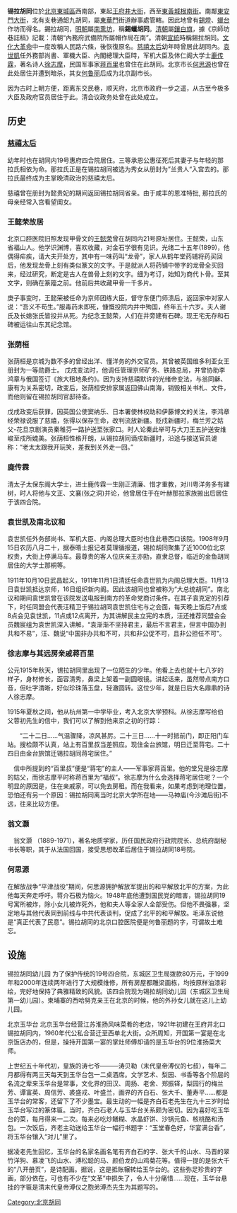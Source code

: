 {{Coord|39.916348|116.4091276|type:landmark_region:CN-11_source:GoogleMaps|display=title}}
{{unreferenced|time=2013-04-09T18:04:02+00:00}}
'''锡拉胡同'''位於[[北京|北京]][[東城區|東城區]]西南部，東起[[王府井大街|王府井大街]]，西至[[東黃城根南街|東黃城根南街]]。南鄰[[東安門大街|東安門大街]]，北有支巷通韶九胡同，屬[[東華門|東華門]]街道辦事處管轄。因此地曾有[[錫燈|錫燈]]、[[蠟台|蠟台]]作坊而得名。錫拉胡同，[[明朝|明朝]]屬[[南熏坊|南熏坊]]，稱'''錫蠟胡同'''。[[清朝|清朝]]屬[[鑲白旗|鑲白旗]]，據《京師坊巷誌稿》記載：清朝“內務府武備院所屬帽作局在南”。清朝[[宣統|宣統]]時稱錫拉胡同。[[文化大革命|文化大革命]]中一度改稱人民路六條，後恢復原名。[[慈禧太后|慈禧太后]]幼年時曾居此胡同內。[[袁世凱|袁世凱]]任外務部尚書、軍機大臣、內閣總理大臣時，军机大臣及体仁阁大学士[[鹿传霖|鹿传霖]]，著名诗人[[徐志摩|徐志摩]]，民国军事家[[蒋百里|蒋百里]]也曾住在此胡同。北京市长[[何思源|何思源]]也曾在此处居住并遭到暗杀，其女[[何鲁丽|何鲁丽]]后成为北京副市长。

因为古时上朝方便，距离东交民巷，顺天府，北京市政府一步之遥，从古至今极多大臣及政府官员居住于此。清会议政务处曾在此处成立。
==历史==

===[[慈禧太后|慈禧太后]]===
幼年时也在胡同内19号惠府四合院居住。三等承恩公惠征死后其妻子与年轻的那拉氏相依为命。那拉氏正是在锡拉胡同被选为秀女从册封为”兰贵人“入宫去的。那拉氏最终成为主掌晚清政治的慈禧太后。

慈禧曾在册封为懿贵妃的期间返回锡拉胡同省亲。由于咸丰的恩准特批, 那拉氏的母亲经常入宫看望闺女。

===王懿荣故居===
北京口腔医院旧照发现甲骨文的[[王懿荣|王懿荣]]曾在胡同内21号原址居住。王懿荣，山东省福山人。他学识渊博，喜欢收藏，对金石学很有见识。光绪二十五年(1899)，他偶得疟疾，请大夫开处方，其中有一味药叫“龙骨”，家人从鹤年堂药铺将药买回后，他发现龙骨上刻有类似篆文的文字。于是就派人将药铺中带字的龙骨全买回来，经过研究，断定是古人在兽骨上刻的文字。细为考订，始知为商代卜骨。至其文字，则确在篆籀之前。他前后共收藏甲骨一千多片。

庚子事变时，王懿荣被任命为京师团练大臣，督守东便门师溃后，返回家中对家人说：“吾义不苟生。”服毒药未即死，慷慨投院内井中殉国，终年五十六岁。夫人谢氏及长媳张氏皆投井从死。为纪念王懿荣，人们在井旁建有石碑。现王宅无存和石碑被运往山东其纪念馆。

===张荫桓===
张荫桓是京城为数不多的曾经出洋、懂洋务的外交官员。其曾被英国维多利亚女王册封为一等勋爵士。 戊戌变法时，他调任管理京师矿务、铁路总局，并曾协助李鸿章与俄国签订《旅大租地条约》。因为支持慈禧默许的光绪帝变法，与翁同龢、康有为关系密切，政变后，张荫桓安排家属返回佛山南海，销毁相关书札、文件，而他则留在锡拉胡同官邸待查。

戊戌政变后获罪，因英国公使窦纳乐、日本署使林权助和伊藤博文的关注，李鸿章经荣禄说服了慈禧，张得以保存生命，改判流放新疆。贬戍新疆时，梅兰芳之姑父-花旦京剧演员秦稚芬一路护送至张家口。时人论秦此举可与大刀王五护送安维峻至戍所媲美。张荫桓性格开朗，从锡拉胡同谪戍新疆时，沿途与接送官员谑称：“老太太跟我开玩笑，差我到关外走一回。”

===鹿传霖===
清太子太保东阁大学士，进士鹿传霖一生刚正清廉、惜才重教，对川粤洋务多有建树，时人将他与文正、文襄(张之洞)并论，他曾居住于在叶赫那拉家族搬出后居住于该四合院。

===袁世凯及南北议和===
袁世凯任外务部尚书、军机大臣、内阁总理大臣时也住此巷西口该院。1908年9月15日农历八月二十，据泰晤士报记者莫理循报道，锡拉胡同聚集了近1000位北京权贵，大街上停满马车。最尊贵的客人位庆亲王亦劻，直隶总督，临近的金鱼胡同居住的大学士那桐等。

1911年10月10日武昌起义，1911年11月1日清廷任命袁世凯为内阁总理大臣。11月13日袁世凯抵达京师，16日组织新内阁。因此该胡同也曾被称为“大总统胡同”。南北议和期间袁世凯曾在该院发送电报到南方的革命党商讨条件。在其子袁克定的引荐下，时任同盟会代表汪精卫于锡拉胡同袁世凯住宅与之会面，每天晚上饭后7点或8点会见袁世凯，11点或12点离开，为其讲解民主立宪的本质，汪还推荐同盟会会员魏宸组为袁世凯深入讲解，“袁渐渐不坚持君主，最后不言君主，但言中国办到共和不易”，汪、魏说“中国非办共和不可，共和非公促不可，且非公担任不可”。

===徐志摩与其远房亲戚蒋百里===
​公元1915年秋天，锡拉胡同里出现了一位陌生的少年。他看上去也就十七八岁的样子，身材修长，面容清秀，鼻梁上架着一副圆眼镜。讲起话来，虽然带点南方口音，但吐字清晰，好似珍珠落玉盘，轻澈圆转。这位少年，就是日后大名鼎鼎的诗人徐志摩。

1915年夏秋之间，他从杭州第一中学毕业，考入北京大学预科。从徐志摩写给伯父蓉初先生的信中，我们可以了解到他来京之初的行踪：

　　“二十二日……气温骤降，凉风甚厉。二十三日……十一时抵前门，即正阳门车站。搜检颇不认真，站上有百里叔当差照应。现住金台旅馆，明日迁至蒋宅。二十四日由金台旅馆迁锡拉胡同蒋宅居住。” 

　信中所提到的“百里叔”便是“蒋宅”的主人――军事家蒋百里。他的堂兄是徐志摩的姑父，而徐志摩平时称蒋百里为“福叔”。徐志摩为什么会选择蒋宅居住呢？一个明显的原因是，住在亲戚家，可以免去房租。而在我看来，如果考虑到地理位置，恐怕还有另一个原因：锡拉胡同离当时北京大学所在地――马神庙(今沙滩后街)不远，往来比较方便。​

===翁文灏===
‍‍　翁文灏 （1889-1971），著名地质学家，历任国民政府行政院院长、总统府副秘书长等职，其于从法国回国，接受思想改革后居住于锡拉胡同18号院。

===何思源===
在解放战争“平津战役”期间，何思源拥护解放军提出的和平解放北平的方案，为此他每天奔走呼吁。蒋介石极为恼火。1948年底他遭到国民党的暗害，锡拉胡同19号寓所被炸，除小女儿被炸死外，他和夫人等全家人全部受伤。但他不畏强暴，坚定地与其他代表同到前线与中共代表谈判，促成了北平的和平解放。毛泽东说他是“真正代表了民意”。锡拉胡同的北京口腔医院便是何鲁丽题的字，可谓故土难忘。

==设施==
锡拉胡同幼儿园
为了保护传统的19号四合院，东城区卫生局拨款80万元，于1999年和2000年连续两年进行了大规模维修，所有房屋都雕梁画栋，均按原样油漆彩绘，完好地保持了典雅精致的风貌。该四合院现为锡拉胡同幼儿园（东城区卫生局第一幼儿园）。柬埔寨的西哈努克亲王在北京的时候，他的外孙女儿就在这儿上幼儿园。

北京玉华台
北京玉华台经营江苏淮扬风味菜肴的老店，1921年初建在王府井北口锡拉胡同内，1960年代公私合营迁至西单北大街。众所周知，开国第一宴是在北京饭店办的，但是，操持开国第一宴的掌灶师傅却请的是玉华台的9位淮扬菜大师。

上世纪五十年代初，皇族的涛七爷———涛贝勒（末代皇帝溥仪的七叔），每年二月都得有两三天每天到玉华台包一二桌酒席。文学艺术、梨园、书香等各个阶层的名流之辈来玉华台是常事，文化界的田汉、周扬、老舍、郑振铎，梨园行的梅兰芳、谭富英、周信芳、裘盛戎、叶盛兰，画界的齐白石、张大千、董寿平……都是玉华台的常客，还留下了不少墨宝。最生动的一幅是齐白石老先生在九十三岁时给玉华台写过的篆体匾。当时，齐白石老人与玉华台关系颇为密切。因为喜好吃玉华台的菜，每月得来一二次。每来必吃炒鳝糊、水晶虾饼、沙锅元鱼、核桃酪和汤包。一次饭后，齐老主动送给玉华台一幅行书题字：“玉堂春色好，华宴满台香”，将玉华台镶入“对儿”里了。

据凌老先生回忆，玉华台的名家名画名笔有齐白石的字、张大千的山水、马晋的翠竹洋狗、慕凌飞的山水、溥松聪的马、颜伯龙的山鸡菊花等。值得一提的是张大千的“八开册页”，是诗配画。据说，这是抵账辗转给玉华台的。这些弥足珍贵的字画，部分依在，可也有不少在“文革”中损失了，令人十分痛惜……现在，玉华台悬挂的字匾是清末代皇帝溥仪之胞弟溥杰先生为其题写的。
[[Category:北京胡同|Category:北京胡同]]